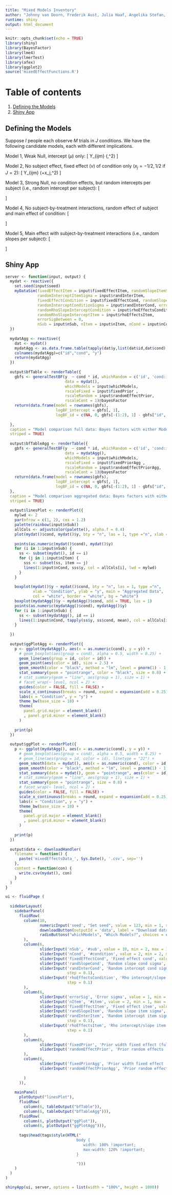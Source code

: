 ```yaml
---
title: "Mixed Models Inventory"
author: "Johnny van Doorn, Frederik Aust, Julia Haaf, Angelika Stefan, EJ Wagenmakers"
runtime: shiny
output: html_document
---
```

<style type="text/css">
.main-container {
max-width: 1600px;
margin-left: auto;
margin-right: auto;
}
</style>


```r
knitr::opts_chunk$set(echo = TRUE)
library(shiny)
library(BayesFactor)
library(lme4)
library(lmerTest)
library(afex)
library(ggplot2)
source('mixedEffectFunctions.R')

```

# Table of contents
1. [Defining the Models](#defining)
2. [Shiny App](#shiny)




## Defining the Models <a name="defining"></a>
Suppose $I$ people each observe $M$ trials in $J$ conditions. We have the following candidate models, each with different implications.

Model 1, Weak Null, intercept ($\mu$) only:
\[
Y_{ijm} \sim \mbox{N}(\mu,\sigma^2)
\]


Model 2,  No subject effect, fixed effect ($\nu$) of condition only ($x_j=-1/2,1/2$ if $J = 2$):
\[
Y_{ijm} \sim \mbox{N}(\mu+x_j\nu,\sigma^2)
\]

Model 3, Strong Null, no condition effects, but random intercepts per subject (i.e., random intercept per subject):
\[
\begin{aligned}
Y_{ijm} &\sim \mbox{N}(\alpha_i,\sigma^2)\\
\alpha_i &\sim \mbox{N}(\mu,\delta_\alpha)
\end{aligned}
\]



Model 4, No subject-by-treatment interactions, random effect of subject and main effect of condition:
\[
\begin{aligned}
Y_{ijm} &\sim \mbox{N}(\alpha_i+x_j\nu,\sigma^2)\\
\alpha_i &\sim \mbox{N}(0,\delta_\alpha)
\end{aligned}
\]


Model 5, Main effect with subject-by-treatment interactions (i.e., random slopes per subject):
\[
\begin{aligned}
Y_{ijm} &\sim \mbox{N}(\alpha_i+x_j(\nu+\theta_i),\sigma^2)\\
\theta_i &\sim \mbox{N}(0,\delta_\theta)\\
\alpha_i &\sim \mbox{N}(\mu,\delta_\alpha)
\end{aligned}
\]

## Shiny App  <a name="shiny"></a>

```r
server <- function(input, output) {
  mydat <- reactive({
    set.seed(input$seed)
    myDataSim(fixedEffectItem = input$fixedEffectItem, randomSlopeItemSigma = input$randSlopeItem,
              randomInterceptItemSigma = input$randInterItem,
              fixedEffectCondition = input$fixedEffectCond, randomSlopeConditionSigma = input$randSlopeCond,
              randomInterceptConditionSigma = input$randInterCond, errorSigma = input$errorSig,
              randomRhoSlopeInterceptCondition = input$rhoEffectsCondition, 
              randomRhoSlopeInterceptItem = input$rhoEffectsItem, 
              errorSigBetween = 0,
              nSub = input$nSub, nItem = input$nItem, nCond = input$nCond)
  })
  
  mydatAgg <- reactive({
    dat <- mydat()
    mydatAgg <- as.data.frame.table(tapply(dat$y,list(dat$id,dat$cond),mean))
    colnames(mydatAgg)=c("id","cond", "y")
    return(mydatAgg)
  })
  
  output$bfTable <- renderTable({
    gbfs <- generalTestBF(y  ~ cond * id, whichRandom = c('id', 'cond:id'), 
                          data = mydat(),
                          whichModels = input$whichModels,
                          rscaleFixed = input$fixedPrior , 
                          rscaleRandom = input$randomEffectPrior, 
                          rscaleCont = 1)@bayesFactor
    return(data.frame(model = rownames(gbfs), 
                      logBF_intercept = gbfs[, 1], 
                      logBF_id = c(NA, 0, gbfs[-(1:2), 1] - gbfs["id", 1])))
    
  }, 
  caption = "Model comparison full data: Bayes factors with either Model 1 or Model 3 as the null model.", 
  striped = TRUE)
  
  output$bfTableAgg <- renderTable({
    gbfs <- generalTestBF(y  ~ cond * id, whichRandom = c('id', 'cond:id'), 
                          data = mydatAgg(), 
                          whichModels = input$whichModels, 
                          rscaleFixed = input$fixedPriorAgg , 
                          rscaleRandom = input$randomEffectPriorAgg, 
                          rscaleCont = 1)@bayesFactor
    return(data.frame(model = rownames(gbfs), 
                      logBF_intercept = gbfs[, 1], 
                      logBF_id = c(NA, 0, gbfs[-(1:2), 1] - gbfs["id", 1])))
  }, 
  caption = "Model comparison aggregated data: Bayes factors with either Model 1 or Model 3 as the null model.", 
  striped = TRUE)
  
  output$linesPlot <- renderPlot({
    mylwd <- 2
    par(mfrow = c(1, 2), cex = 1.2)
    palette(rainbow(input$nSub))
    allCols <- adjustcolor(palette(), alpha.f = 0.4)
    plot(mydat()$cond, mydat()$y, bty = "n", las = 1, type ="n", xlab = "Condition", ylab = "y", main = "Full Data")
    
    points(as.numeric(mydat()$cond), mydat()$y)
    for (i in 1:input$nSub) {
      ss <- subset(mydat(), id == i)
      for (j in 1:input$nItem) {
        sss <- subset(ss, item == j)
        lines(1:input$nCond, sss$y, col = allCols[i], lwd = mylwd)
      }
    }
    
    boxplot(mydat()$y ~ mydat()$cond, bty = "n", las = 1, type ="n", 
            xlab = "Condition", ylab = "y", main = "Aggregated Data", 
            col = "white", border = "white", bg = "white")
    boxplot(mydatAgg()$y ~ mydatAgg()$cond, add = TRUE, las = 1)
    points(as.numeric(mydatAgg()$cond), mydatAgg()$y)
    for (i in 1:input$nSub) {
      ss <- subset(mydatAgg(), id == i)
      lines(1:input$nCond, tapply(ss$y, ss$cond, mean), col = allCols[i], lwd = mylwd)
    }
    
  })
  
  output$ggPlotAgg <- renderPlot({
    p <- ggplot(mydatAgg(), aes(x = as.numeric(cond), y = y)) +
      # geom_boxplot(aes(group = cond), alpha = 0.5, width = 0.25) +
      geom_line(aes(group = id, color = id)) +
      geom_point(aes(color = id), size = 2.5) +
      geom_smooth(color = "black", method = "lm", level = pnorm(1) - 1 + pnorm(1), alpha = 0.4, fill = "black") +
      stat_summary(geom = "pointrange", color = "black", size = 0.8) +
      # stat_summary(geom = "line", aes(group = 1), size = 1) +
      # facet_wrap(~ level, ncol = 2) +
      guides(color = FALSE, fill = FALSE) +
      scale_x_continuous(breaks = round, expand = expansion(add = 0.25)) +
      labs(x = "Condition", y = "y") +
      theme_bw(base_size = 18) +
      theme(
        panel.grid.major = element_blank()
        , panel.grid.minor = element_blank()
      )
    
    print(p)
  })
  
  output$ggPlot <- renderPlot({
    p <- ggplot(mydatAgg(), aes(x = as.numeric(cond), y = y)) +
      # geom_boxplot(aes(group = cond), alpha = 0.5, width = 0.25) +
      # geom_line(aes(group = id, color = id), linetype = "22") +
      geom_smooth(data = mydat(), aes(x = as.numeric(cond), color = id, fill = id), method = "lm", level = pnorm(1) - 1 + pnorm(1), alpha = 0.2) +
      geom_smooth(color = "black", method = "lm", level = pnorm(1) - 1 + pnorm(1), alpha = 0.4, fill = "black") +
      stat_summary(data = mydat(), geom = "pointrange", aes(color = id)) +
      # stat_summary(geom = "line", aes(group = 1), size = 1) +
      stat_summary(geom = "pointrange", size = 0.8) +
      # facet_wrap(~ level, ncol = 2) +
      guides(color = FALSE, fill = FALSE) +
      scale_x_continuous(breaks = round, expand = expansion(add = 0.25)) +
      labs(x = "Condition", y = "y") +
      theme_bw(base_size = 18) +
      theme(
        panel.grid.major = element_blank()
        , panel.grid.minor = element_blank()
      )
    
    print(p)
  })
  
  output$data <- downloadHandler(
    filename = function() {
      paste('mixedEffectsData_', Sys.Date(), '.csv', sep='')
    },
    content = function(con) {
      write.csv(mydat(), con)
    }
  )
}

ui <- fluidPage (
  
  sidebarLayout(            
    sidebarPanel(
      fluidRow(
        column(10,                
               numericInput('seed', "Set seed", value = 123, min = 1, step = 1),
               downloadButton(outputId = 'data', label = "Download data"),
               radioButtons("whichModels", "Which Models?", choices = c("withmain", "all"), selected = "withmain")
        ),        
        column(6,
               sliderInput('nSub', '#sub', value = 10, min = 2, max = 100, step = 1),
               sliderInput('nCond', '#condition', value = 2, min = 2, max = 10, step = 1),
               sliderInput('fixedEffectCond', 'Fixed effect cond', value = 0, min = 0, max = 3, step = 0.1),
               sliderInput('randSlopeCond', 'Random slope cond sigma', value = 0, min = 0, max = 3, step = 0.1),
               sliderInput('randInterCond', 'Random intercept cond sigma', value = 0, min = 0, max = 3, 
                           step = 0.1),
               sliderInput('rhoEffectsCondition', 'Rho intercept/slope cond', value = 0, min = -1, max = 1, 
                           step = 0.1)
        ),
        column(6,
               sliderInput('errorSig', 'Error sigma', value = 1, min = 0, max = 10, step = 0.1),
               sliderInput('nItem', '#item', value = 2, min = 1, max = 100, step = 1),
               sliderInput('fixedEffectItem', 'Fixed effect item', value = 0, min = 0, max = 3, step = 0.1),
               sliderInput('randSlopeItem', 'Random slope item sigma', value = 0, min = 0, max = 3, step = 0.1),
               sliderInput('randInterItem', 'Random intercept item sigma', value = 0, min = 0, max = 3, 
                           step = 0.1),
               sliderInput('rhoEffectsItem', 'Rho intercept/slope item', value = 0, min = -1, max = 1, 
                           step = 0.1)
        ),
        column(6,
               sliderInput('fixedPrior', 'Prior width fixed effect (full)', value = 0.2, min = 0.1, max = 3, step = 0.1),
               sliderInput('randomEffectPrior', 'Prior random effects (full)', value = 1, min = 0.1, max = 3, step = 0.1),
        ),
        column(6, 
               sliderInput('fixedPriorAgg', 'Prior width fixed effect (agg)', value = 0.2, min = 0.1, max = 3, step = 0.1),
               sliderInput('randomEffectPriorAgg', 'Prior random effects (agg)', value = 1, min = 0.1, max = 3, step = 0.1)
               
        )
      )),
    
    mainPanel(
      plotOutput("linesPlot"),
      fluidRow(
        column(6, tableOutput("bfTable")),
        column(6, tableOutput("bfTableAgg"))),
      fluidRow(
        column(6, plotOutput("ggPlot")),
        column(6, plotOutput("ggPlotAgg"))),
      
      tags$head(tags$style(HTML("
                               body {
                                  width: 100% !important;
                                  max-width: 120% !important;
                               }

                               ")))
    )
  )
)

shinyApp(ui, server, options = list(width = "100%", height = 1000))
```


